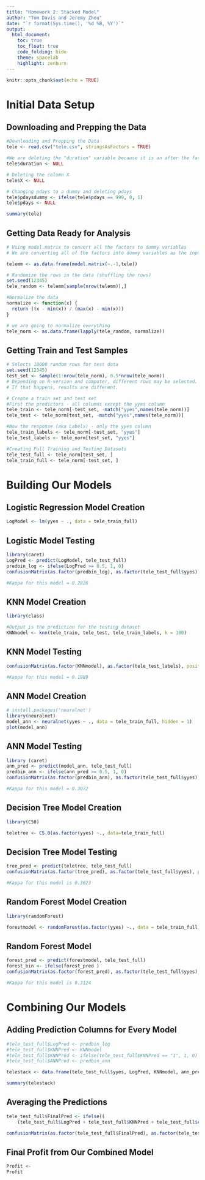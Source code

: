 ```yaml
---
title: "Homework 2: Stacked Model"
author: "Tom Davis and Jeremy Zhou"
date: "`r format(Sys.time(), '%d %B, %Y')`"
output:
  html_document:
    toc: true
    toc_float: true
    code_folding: hide
    theme: spacelab
    highlight: zenburn
---
```


```r
knitr::opts_chunk$set(echo = TRUE)
```

# Initial Data Setup

## Downloading and Prepping the Data

```r
#Downloading and Prepping the Data
tele <- read.csv("tele.csv", stringsAsFactors = TRUE)

#We are deleting the "duration" variable because it is an after the fact measurement. We only should be using variables that we know before the call
tele$duration <- NULL

# Deleting the column X
tele$X <- NULL

# Changing pdays to a dummy and deleting pdays
tele$pdaysdummy <- ifelse(tele$pdays == 999, 0, 1)
tele$pdays <- NULL

summary(tele)
```

## Getting Data Ready for Analysis

```r
# Using model.matrix to convert all the factors to dummy variables
# We are converting all of the factors into dummy variables as the input into knn has to be numeric

telemm <- as.data.frame(model.matrix(~.-1,tele))

# Randomize the rows in the data (shuffling the rows)
set.seed(12345)
tele_random <- telemm[sample(nrow(telemm)),]

#Normalize the data
normalize <- function(x) {
  return ((x - min(x)) / (max(x) - min(x)))
}

# we are going to normalize everything 
tele_norm <- as.data.frame(lapply(tele_random, normalize))
```


## Getting Train and Test Samples

```r
# Selects 10000 random rows for test data
set.seed(12345)
test_set <- sample(1:nrow(tele_norm), 0.5*nrow(tele_norm)) 
# Depending on R-version and computer, different rows may be selected. 
# If that happens, results are different. 

# Create a train set and test set
#First the predictors - all columns except the yyes column
tele_train <- tele_norm[-test_set, -match("yyes",names(tele_norm))]
tele_test <- tele_norm[test_set, -match("yyes",names(tele_norm))]

#Now the response (aka Labels) - only the yyes column
tele_train_labels <- tele_norm[-test_set, "yyes"]
tele_test_labels <- tele_norm[test_set, "yyes"]

#Creating Full Training and Testing Datasets
tele_test_full <- tele_norm[test_set, ]
tele_train_full <- tele_norm[-test_set, ]

```


# Building Our Models

## Logistic Regression Model Creation
```r
LogModel <- lm(yyes ~ ., data = tele_train_full)
```

## Logistic Model Testing
```r
library(caret)
LogPred <- predict(LogModel, tele_test_full)
predbin_log <- ifelse(LogPred >= 0.5, 1, 0)
confusionMatrix(as.factor(predbin_log), as.factor(tele_test_full$yyes), positive = "1")

#Kappa for this model = 0.2826
```

## KNN Model Creation
```r
library(class)

#Output is the prediction for the testing dataset
KNNmodel <- knn(tele_train, tele_test, tele_train_labels, k = 100)
```

## KNN Model Testing
```r
confusionMatrix(as.factor(KNNmodel), as.factor(tele_test_labels), positive = "1")

#Kappa for this model = 0.1989
```


## ANN Model Creation
```r
# install.packages('neuralnet')
library(neuralnet)
model_ann <- neuralnet(yyes ~ ., data = tele_train_full, hidden = 1)
plot(model_ann)
```

## ANN Model Testing
```r
library (caret)
ann_pred <- predict(model_ann, tele_test_full)
predbin_ann <- ifelse(ann_pred >= 0.5, 1, 0)
confusionMatrix(as.factor(predbin_ann), as.factor(tele_test_full$yyes), positive = "1")

#Kappa for this model = 0.3072
```

## Decision Tree Model Creation
```r
library(C50)

teletree <- C5.0(as.factor(yyes) ~., data=tele_train_full)
```

## Decision Tree Model Testing
```r
tree_pred <- predict(teletree, tele_test_full)
confusionMatrix(as.factor(tree_pred), as.factor(tele_test_full$yyes), positive = "1")

#Kappa for this model is 0.3623
```


## Random Forest Model Creation
```r
library(randomForest)

forestmodel <- randomForest(as.factor(yyes) ~., data = tele_train_full)
```


## Random Forest Model
```r
forest_pred <- predict(forestmodel, tele_test_full)
forest_bin <- ifelse(forest_pred )
confusionMatrix(as.factor(forest_pred), as.factor(tele_test_full$yyes), positive = "1")

#Kappa for this model is 0.3124
```


# Combining Our Models

## Adding Prediction Columns for Every Model
```r
#tele_test_full$LogPred <- predbin_log
#tele_test_full$KNNPred <- KNNmodel
#tele_test_full$KNNPred <- ifelse(tele_test_full$KNNPred == "1", 1, 0)
#tele_test_full$ANNPred <- predbin_ann

telestack <- data.frame(tele_test_full$yyes, LogPred, KNNmodel, ann_pred, tree_pred, forest_pred)

summary(telestack)
```

## Averaging the Predictions
```r
tele_test_full$FinalPred <- ifelse((
    (tele_test_full$LogPred + tele_test_full$KNNPred + tele_test_full$ANNPred) / 3) >= 0.6, 1, 0)

confusionMatrix(as.factor(tele_test_full$FinalPred), as.factor(tele_test_full$yyes), positive = "1")
```

## Final Profit from Our Combined Model
```r
Profit <- 
Profit
```


